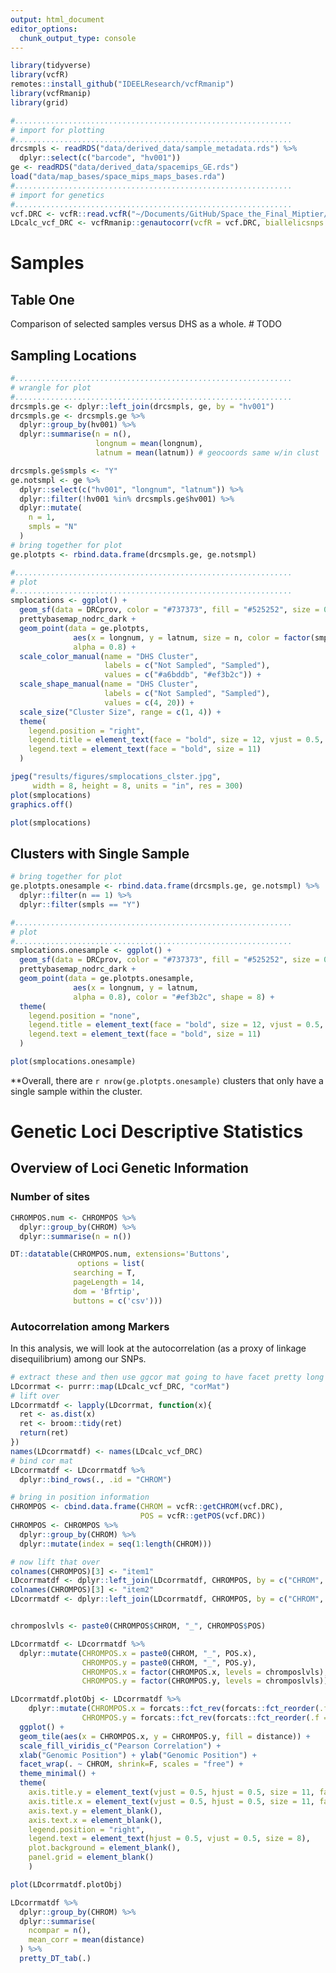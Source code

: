 ```yaml
---
output: html_document
editor_options: 
  chunk_output_type: console
---
```


```r
library(tidyverse)
library(vcfR)
remotes::install_github("IDEELResearch/vcfRmanip")
library(vcfRmanip)
library(grid)
```

```r

#..............................................................
# import for plotting
#..............................................................
drcsmpls <- readRDS("data/derived_data/sample_metadata.rds") %>% 
  dplyr::select(c("barcode", "hv001"))
ge <- readRDS("data/derived_data/spacemips_GE.rds")
load("data/map_bases/space_mips_maps_bases.rda")
#..............................................................
# import for genetics
#..............................................................
vcf.DRC <- vcfR::read.vcfR("~/Documents/GitHub/Space_the_Final_Miptier/data/derived_data/bigbarcode_genetic_data/mipbivcfR.DRC.vcf")
LDcalc_vcf_DRC <- vcfRmanip::genautocorr(vcfR = vcf.DRC, biallelicsnps = T)
```

# Samples

## Table One
Comparison of selected samples versus DHS as a whole.
# TODO 

## Sampling Locations
```r
#..............................................................
# wrangle for plot
#..............................................................
drcsmpls.ge <- dplyr::left_join(drcsmpls, ge, by = "hv001")
drcsmpls.ge <- drcsmpls.ge %>% 
  dplyr::group_by(hv001) %>% 
  dplyr::summarise(n = n(),
                   longnum = mean(longnum),
                   latnum = mean(latnum)) # geocoords same w/in clust

drcsmpls.ge$smpls <- "Y"
ge.notsmpl <- ge %>% 
  dplyr::select(c("hv001", "longnum", "latnum")) %>% 
  dplyr::filter(!hv001 %in% drcsmpls.ge$hv001) %>% 
  dplyr::mutate(
    n = 1, 
    smpls = "N"
  )
# bring together for plot
ge.plotpts <- rbind.data.frame(drcsmpls.ge, ge.notsmpl)

#..............................................................
# plot
#..............................................................
smplocations <- ggplot() +
  geom_sf(data = DRCprov, color = "#737373", fill = "#525252", size = 0.05) +
  prettybasemap_nodrc_dark +
  geom_point(data = ge.plotpts, 
              aes(x = longnum, y = latnum, size = n, color = factor(smpls), shape = factor(smpls)), 
              alpha = 0.8) +
  scale_color_manual(name = "DHS Cluster", 
                     labels = c("Not Sampled", "Sampled"),
                     values = c("#a6bddb", "#ef3b2c")) +
  scale_shape_manual(name = "DHS Cluster", 
                     labels = c("Not Sampled", "Sampled"),
                     values = c(4, 20)) +
  scale_size("Cluster Size", range = c(1, 4)) +
  theme(
    legend.position = "right",
    legend.title = element_text(face = "bold", size = 12, vjust = 0.5, hjust = 0),
    legend.text = element_text(face = "bold", size = 11)
  ) 

jpeg("results/figures/smplocations_clster.jpg",
     width = 8, height = 8, units = "in", res = 300)
plot(smplocations)
graphics.off()

```

```r
plot(smplocations)
```


## Clusters with Single Sample
```r

# bring together for plot
ge.plotpts.onesample <- rbind.data.frame(drcsmpls.ge, ge.notsmpl) %>% 
  dplyr::filter(n == 1) %>% 
  dplyr::filter(smpls == "Y")

#..............................................................
# plot
#..............................................................
smplocations.onesample <- ggplot() +
  geom_sf(data = DRCprov, color = "#737373", fill = "#525252", size = 0.05) +
  prettybasemap_nodrc_dark +
  geom_point(data = ge.plotpts.onesample, 
              aes(x = longnum, y = latnum, 
              alpha = 0.8), color = "#ef3b2c", shape = 8) +
  theme(
    legend.position = "none",
    legend.title = element_text(face = "bold", size = 12, vjust = 0.5, hjust = 0.5),
    legend.text = element_text(face = "bold", size = 11)
  ) 
```
```r
plot(smplocations.onesample)
```
**Overall, there are `r nrow(ge.plotpts.onesample)` clusters that only have a single sample within the cluster.




# Genetic Loci Descriptive Statistics 

## Overview of Loci Genetic Information

### Number of sites 

```r
CHROMPOS.num <- CHROMPOS %>% 
  dplyr::group_by(CHROM) %>% 
  dplyr::summarise(n = n())

DT::datatable(CHROMPOS.num, extensions='Buttons',
               options = list(
              searching = T,
              pageLength = 14,
              dom = 'Bfrtip', 
              buttons = c('csv')))

```

### Autocorrelation among Markers
In this analysis, we will look at the autocorrelation (as a proxy of linkage disequilibrium) among our SNPs. 

```r
# extract these and then use ggcor mat going to have facet pretty long since we have 14
LDcorrmat <- purrr::map(LDcalc_vcf_DRC, "corMat")
# lift over
LDcorrmatdf <- lapply(LDcorrmat, function(x){
  ret <- as.dist(x)
  ret <- broom::tidy(ret)
  return(ret)
})
names(LDcorrmatdf) <- names(LDcalc_vcf_DRC)
# bind cor mat 
LDcorrmatdf <- LDcorrmatdf %>% 
  dplyr::bind_rows(., .id = "CHROM")

# bring in position information
CHROMPOS <- cbind.data.frame(CHROM = vcfR::getCHROM(vcf.DRC),
                             POS = vcfR::getPOS(vcf.DRC))
CHROMPOS <- CHROMPOS %>% 
  dplyr::group_by(CHROM) %>% 
  dplyr::mutate(index = seq(1:length(CHROM)))

# now lift that over
colnames(CHROMPOS)[3] <- "item1" 
LDcorrmatdf <- dplyr::left_join(LDcorrmatdf, CHROMPOS, by = c("CHROM", "item1"))
colnames(CHROMPOS)[3] <- "item2" 
LDcorrmatdf <- dplyr::left_join(LDcorrmatdf, CHROMPOS, by = c("CHROM", "item2"))



```

```r

chromposlvls <- paste0(CHROMPOS$CHROM, "_", CHROMPOS$POS)

LDcorrmatdf <- LDcorrmatdf %>% 
  dplyr::mutate(CHROMPOS.x = paste0(CHROM, "_", POS.x),
                CHROMPOS.y = paste0(CHROM, "_", POS.y),
                CHROMPOS.x = factor(CHROMPOS.x, levels = chromposlvls),
                CHROMPOS.y = factor(CHROMPOS.y, levels = chromposlvls))

LDcorrmatdf.plotObj <- LDcorrmatdf %>% 
    dplyr::mutate(CHROMPOS.x = forcats::fct_rev(forcats::fct_reorder(.f = CHROMPOS.x, .x = CHROMPOS.x, .fun = length)),
                CHROMPOS.y = forcats::fct_rev(forcats::fct_reorder(.f = CHROMPOS.y, .x = CHROMPOS.y, .fun = length))) %>%
  ggplot() + 
  geom_tile(aes(x = CHROMPOS.x, y = CHROMPOS.y, fill = distance)) +
  scale_fill_viridis_c("Pearson Correlation") + 
  xlab("Genomic Position") + ylab("Genomic Position") +
  facet_wrap(. ~ CHROM, shrink=F, scales = "free") +
  theme_minimal() + 
  theme(
    axis.title.y = element_text(vjust = 0.5, hjust = 0.5, size = 11, face = "bold"), 
    axis.title.x = element_text(vjust = 0.5, hjust = 0.5, size = 11, face = "bold"),
    axis.text.y = element_blank(),
    axis.text.x = element_blank(),
    legend.position = "right",
    legend.text = element_text(hjust = 0.5, vjust = 0.5, size = 8),
    plot.background = element_blank(),
    panel.grid = element_blank()
    )
```
```r
plot(LDcorrmatdf.plotObj)

```

```r

LDcorrmatdf %>% 
  dplyr::group_by(CHROM) %>% 
  dplyr::summarise(
    ncompar = n(),
    mean_corr = mean(distance)
  ) %>% 
  pretty_DT_tab(.)

```


